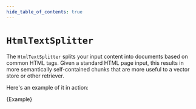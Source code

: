 ```yaml
---
hide_table_of_contents: true
---
```


# `HtmlTextSplitter`

The `HtmlTextSplitter` splits your input content into documents based on common HTML tags.
Given a standard HTML page input, this results in more semantically self-contained chunks that are more useful to a vector store or other retriever.

Here's an example of it in action:


<CodeBlock language="typescript">{Example}</CodeBlock>

